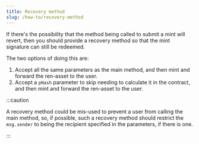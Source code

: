 ```yaml
---
title: Recovery method
slug: /how-to/recovery-method
---
```


If there's the possibility that the method being called to submit a mint will revert, then you should provide a recovery method so that the mint signature can still be redeemed.

The two options of doing this are:

1. Accept all the same parameters as the main method, and then mint and forward the ren-asset to the user.
2. Accept a `pHash` parameter to skip needing to calculate it in the contract, and then mint and forward the ren-asset to the user.

:::caution

A recovery method could be mis-used to prevent a user from calling the main method, so, if possible, such a recovery method should restrict the `msg.sender` to being the recipient specified in the parameters, if there is one.

:::
